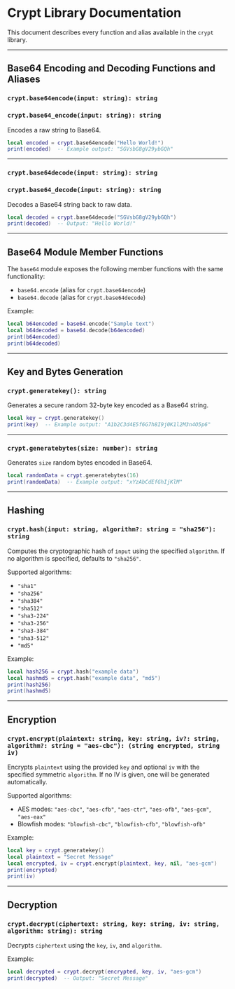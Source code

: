
# Crypt Library Documentation

This document describes every function and alias available in the `crypt` library.

---

## Base64 Encoding and Decoding Functions and Aliases

### `crypt.base64encode(input: string): string`  
### `crypt.base64_encode(input: string): string`

Encodes a raw string to Base64.

```lua
local encoded = crypt.base64encode("Hello World!")
print(encoded)  -- Example output: "SGVsbG8gV29ybGQh"
````

---

### `crypt.base64decode(input: string): string`

### `crypt.base64_decode(input: string): string`

Decodes a Base64 string back to raw data.

```lua
local decoded = crypt.base64decode("SGVsbG8gV29ybGQh")
print(decoded)  -- Output: "Hello World!"
```

---

## Base64 Module Member Functions

The `base64` module exposes the following member functions with the same functionality:

* `base64.encode` (alias for `crypt.base64encode`)
* `base64.decode` (alias for `crypt.base64decode`)

Example:

```lua
local b64encoded = base64.encode("Sample text")
local b64decoded = base64.decode(b64encoded)
print(b64encoded)
print(b64decoded)
```

---

## Key and Bytes Generation

### `crypt.generatekey(): string`

Generates a secure random 32-byte key encoded as a Base64 string.

```lua
local key = crypt.generatekey()
print(key)  -- Example output: "A1b2C3d4E5f6G7h8I9j0K1l2M3n4O5p6"
```

---

### `crypt.generatebytes(size: number): string`

Generates `size` random bytes encoded in Base64.

```lua
local randomData = crypt.generatebytes(16)
print(randomData)  -- Example output: "xYzAbCdEfGhIjKlM"
```

---

## Hashing

### `crypt.hash(input: string, algorithm?: string = "sha256"): string`

Computes the cryptographic hash of `input` using the specified `algorithm`. If no algorithm is specified, defaults to `"sha256"`.

Supported algorithms:

* `"sha1"`
* `"sha256"`
* `"sha384"`
* `"sha512"`
* `"sha3-224"`
* `"sha3-256"`
* `"sha3-384"`
* `"sha3-512"`
* `"md5"`

Example:

```lua
local hash256 = crypt.hash("example data")
local hashmd5 = crypt.hash("example data", "md5")
print(hash256)
print(hashmd5)
```

---

## Encryption

### `crypt.encrypt(plaintext: string, key: string, iv?: string, algorithm?: string = "aes-cbc"): (string encrypted, string iv)`

Encrypts `plaintext` using the provided `key` and optional `iv` with the specified symmetric `algorithm`. If no IV is given, one will be generated automatically.

Supported algorithms:

* AES modes: `"aes-cbc"`, `"aes-cfb"`, `"aes-ctr"`, `"aes-ofb"`, `"aes-gcm"`, `"aes-eax"`
* Blowfish modes: `"blowfish-cbc"`, `"blowfish-cfb"`, `"blowfish-ofb"`

Example:

```lua
local key = crypt.generatekey()
local plaintext = "Secret Message"
local encrypted, iv = crypt.encrypt(plaintext, key, nil, "aes-gcm")
print(encrypted)
print(iv)
```

---

## Decryption

### `crypt.decrypt(ciphertext: string, key: string, iv: string, algorithm: string): string`

Decrypts `ciphertext` using the `key`, `iv`, and `algorithm`.

Example:

```lua
local decrypted = crypt.decrypt(encrypted, key, iv, "aes-gcm")
print(decrypted)  -- Output: "Secret Message"
```
